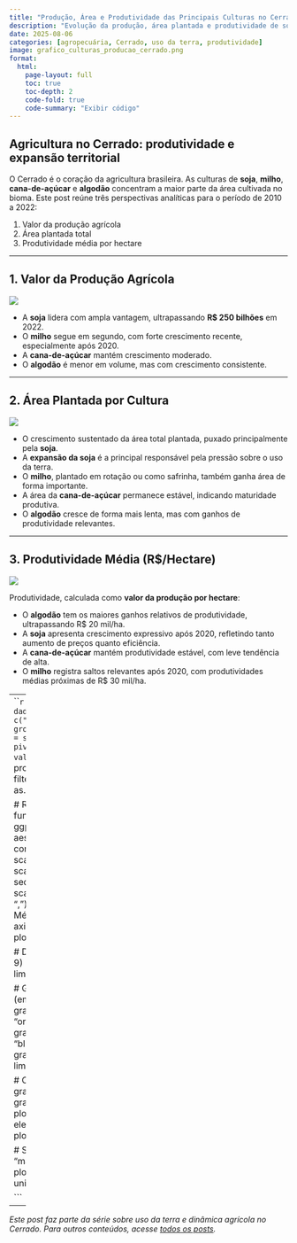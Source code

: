 ```yaml
---
title: "Produção, Área e Produtividade das Principais Culturas no Cerrado (2010–2022)"
description: "Evolução da produção, área plantada e produtividade de soja, milho, cana-de-açúcar e algodão no bioma Cerrado"
date: 2025-08-06
categories: [agropecuária, Cerrado, uso da terra, produtividade]
image: grafico_culturas_producao_cerrado.png
format:
  html:
    page-layout: full
    toc: true
    toc-depth: 2
    code-fold: true
    code-summary: "Exibir código"
---
```


## Agricultura no Cerrado: produtividade e expansão territorial

O Cerrado é o coração da agricultura brasileira. As culturas de **soja**, **milho**, **cana-de-açúcar** e **algodão** concentram a maior parte da área cultivada no bioma. Este post reúne três perspectivas analíticas para o período de 2010 a 2022:

1. Valor da produção agrícola
2. Área plantada total
3. Produtividade média por hectare

---

## 1. Valor da Produção Agrícola

![](grafico_culturas_producao_cerrado.png)


- A **soja** lidera com ampla vantagem, ultrapassando **R$ 250 bilhões** em 2022.
- O **milho** segue em segundo, com forte crescimento recente, especialmente após 2020.
- A **cana-de-açúcar** mantém crescimento moderado.
- O **algodão** é menor em volume, mas com crescimento consistente.

---

## 2. Área Plantada por Cultura

![](grafico_area_empilhado_informativo.png)


- O crescimento sustentado da área total plantada, puxado principalmente pela **soja**.
- A **expansão da soja** é a principal responsável pela pressão sobre o uso da terra.
- O **milho**, plantado em rotação ou como safrinha, também ganha área de forma importante.
- A área da **cana-de-açúcar** permanece estável, indicando maturidade produtiva.
- O **algodão** cresce de forma mais lenta, mas com ganhos de produtividade relevantes.

---

## 3. Produtividade Média (R$/Hectare)

![](produtividade_culturas_corrigida.png)

Produtividade, calculada como **valor da produção por hectare**:

- O **algodão** tem os maiores ganhos relativos de produtividade, ultrapassando R$ 20 mil/ha.
- A **soja** apresenta crescimento expressivo após 2020, refletindo tanto aumento de preços quanto eficiência.
- A **cana-de-açúcar** mantém produtividade estável, com leve tendência de alta.
- O **milho** registra saltos relevantes após 2020, com produtividades médias próximas de R$ 30 mil/ha.

---
```r
dados_receita_media <- dados_agricolas_2010_2023 %>%
  filter(D3N %in% c("Área plantada", "Valor da produção")) %>%
  group_by(D2N, D4N, D3N) %>%
  summarise(valor_total = sum(V, na.rm = TRUE), .groups = "drop") %>%
  pivot_wider(names_from = D3N, values_from = valor_total) %>%
  mutate(receita_media = (`Valor da produção` / `Área plantada`)) %>%  # Ajuste da escala
  filter(!is.na(receita_media)) %>%
  mutate(D2N = as.numeric(D2N))  # Converter anos para numérico

# Reutilizar a função para gráficos
grafico_cultura <- function(cultura, cor, limites, intervalos) {
  ggplot(filter(dados_receita_media, D4N == cultura),
         aes(x = D2N, y = receita_media)) +
    geom_line(color = cor, size = 1) +
    geom_point(color = cor, size = 2) +
    scale_x_continuous(breaks = seq(2010, 2023, 1)) +
    scale_y_continuous(
      limits = limites,
      breaks = seq(limites[1], limites[2], by = intervalos),
      labels = scales::comma_format(big.mark = ".", decimal.mark = ",")
    ) +
    labs(
      title = cultura,
      x = "Ano",
      y = "Receita Média (mil reais/ha)"
    ) +
    theme_minimal() +
    theme(
      axis.text.x = element_text(angle = 45, hjust = 1),
      plot.title = element_text(face = "bold", hjust = 0.5)
    )
}

# Definir limites para cada cultura
limites_soja <- c(0, 9)
limites_milho <- c(0, 7)
limites_algodao <- c(0, 20)
limites_cana <- c(0, 12)

# Gerar gráficos
grafico_soja <- grafico_cultura("Soja (em grão)", "darkgreen", limites_soja, 1)
grafico_milho <- grafico_cultura("Milho (em grão)", "orange", limites_milho, 1)
grafico_algodao <- grafico_cultura("Algodão herbáceo (em caroço)", "blue", limites_algodao, 5)
grafico_cana <- grafico_cultura("Cana-de-açúcar", "red", limites_cana, 2)

# Combinar os gráficos
grafico_combinado <- grafico_soja + grafico_milho + grafico_algodao + grafico_cana +
  plot_layout(ncol = 2) +
  plot_annotation(
    theme = theme(
      plot.title = element_text(size = 18, face = "bold", hjust = 0.5),
      plot.subtitle = element_text(size = 12, hjust = 0.5)
    )
  )


# Salvar em alta resolução
ggsave(
  filename = "mapa_bolhas/receita_media_culturas_corrigida.png",
  plot = grafico_combinado,
  width = 12, height = 8, units = "in",
  dpi = 300,
  bg = "white"
)

```

---

*Este post faz parte da série sobre uso da terra e dinâmica agrícola no Cerrado. Para outros conteúdos, acesse [todos os posts](/posts).*